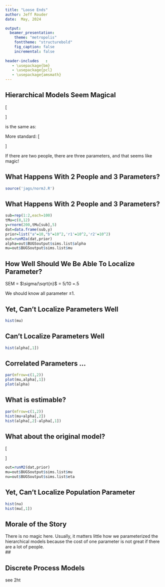 ```yaml
---
title: "Loose Ends"
author: Jeff Rouder
date:  May, 2024

output:
  beamer_presentation:
    theme: "metropolis"
    fonttheme: "structurebold"
    fig_caption: false
    incremental: false
    
header-includes   :
   - \usepackage{bm}
   - \usepackage{pcl}
   - \usepackage{amsmath}    
---
```



## Hierarchical Models Seem Magical

\[\begin{aligned}
Y_{ij} &\sim \mbox{N}(\mu_i,\sigma^2)\\
\mu_i &\sim \mbox{N}(\nu,\delta)
\end{aligned}
\]

is the same as:


More standard:
\[\begin{aligned}
Y_{ij} &\sim \mbox{N}(\mu+\alpha_i,\sigma^2)\\
\alpha_i &\sim \mbox{N}(0,\delta)
\end{aligned}
\]

If there are two people, there are three parameters, and that seems like magic!

## What Happens With 2 People and 3 Parameters?

```R
source('jags/normJ.R')
```

## What Happens With 2 People and 3 Parameters?
```R
sub=rep(1:2,each=100)
tMu=c(8,12)
y=rnorm(200,tMu[sub],5)
dat=data.frame(sub,y)
prior=list("a"=10,"b"=10^2,'r1'=10^2,'r2'=10^2)
out=runM2a(dat,prior)
alpha=out$BUGSoutput$sims.list$alpha
mu=out$BUGSoutput$sims.list$mu
```

## How Well Should We Be Able To Localize Parameter?

SEM = $\sigma/\sqrt{n}$ = 5/10 =.5

We should know all parameter $\pm 1$.

## Yet, Can't Localize Parameters Well

```r
hist(mu)
```

## Can't Localize Parameters Well

```r
hist(alpha[,1])
```

## Correlated Parameters ...

```r
par(mfrow=c(1,2))
plot(mu,alpha[,1])
plot(alpha)
```
## What is estimable?

```r
par(mfrow=c(1,2))
hist(mu+alpha[,2])
hist(alpha[,2]-alpha[,1])
```


## What about the original model?

\[\begin{aligned}
Y_{ij} &\sim \mbox{N}(\mu_i,\sigma^2)\\
\mu_i &\sim \mbox{N}(\nu,\delta)
\end{aligned}
\]

```r
out=runM2(dat,prior)
mu=out$BUGSoutput$sims.list$mu
nu=out$BUGSoutput$sims.list$eta
```


## Yet, Can't Localize Population Parameter

```r
hist(nu)
hist(mu[,1])
```


## Morale of the Story

There is no magic here.  Usually, it matters little how we parameterized the hierarchical models because the cost of one parameter is not great if there are a lot of people.  
##





## Discrete Process Models

see 2ht




